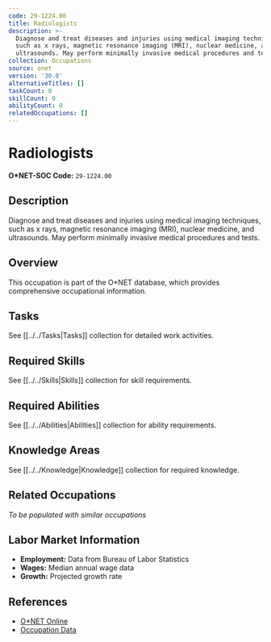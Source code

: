 ```yaml
---
code: 29-1224.00
title: Radiologists
description: >-
  Diagnose and treat diseases and injuries using medical imaging techniques,
  such as x rays, magnetic resonance imaging (MRI), nuclear medicine, and
  ultrasounds. May perform minimally invasive medical procedures and tests.
collection: Occupations
source: onet
version: '30.0'
alternativeTitles: []
taskCount: 0
skillCount: 0
abilityCount: 0
relatedOccupations: []
---
```

# Radiologists

**O*NET-SOC Code:** `29-1224.00`

## Description

Diagnose and treat diseases and injuries using medical imaging techniques, such as x rays, magnetic resonance imaging (MRI), nuclear medicine, and ultrasounds. May perform minimally invasive medical procedures and tests.

## Overview

This occupation is part of the O*NET database, which provides comprehensive occupational information.

## Tasks

See [[../../Tasks|Tasks]] collection for detailed work activities.

## Required Skills

See [[../../Skills|Skills]] collection for skill requirements.

## Required Abilities

See [[../../Abilities|Abilities]] collection for ability requirements.

## Knowledge Areas

See [[../../Knowledge|Knowledge]] collection for required knowledge.

## Related Occupations

*To be populated with similar occupations*

## Labor Market Information

- **Employment:** Data from Bureau of Labor Statistics
- **Wages:** Median annual wage data
- **Growth:** Projected growth rate

## References

- [O*NET Online](https://www.onetonline.org/link/summary/29-1224.00)
- [Occupation Data](https://www.onetcenter.org/)
